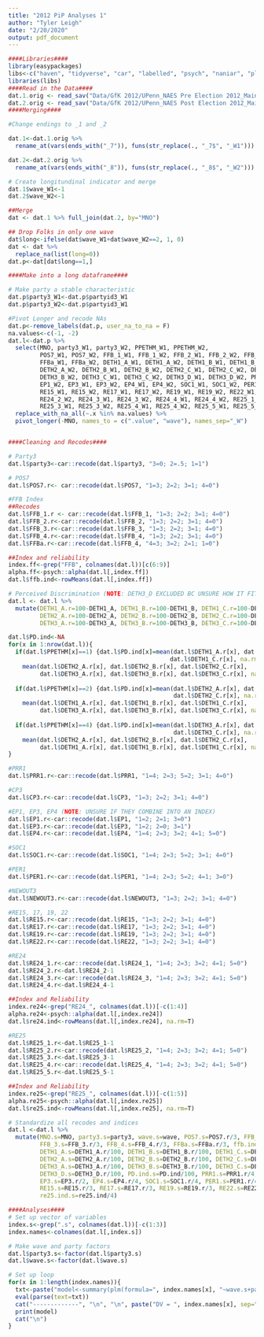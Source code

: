 ```yaml
---
title: "2012 PiP Analyses 1"
author: "Tyler Leigh"
date: "2/20/2020"
output: pdf_document
---
```


```r
####Libraries####
library(easypackages)
libs<-c("haven", "tidyverse", "car", "labelled", "psych", "naniar", "plm")
libraries(libs)
####Read in the Data####
dat.1.orig <- read_sav("Data/GfK 2012/UPenn_NAES Pre Election 2012_Main_Client.sav")
dat.2.orig <- read_sav("Data/GfK 2012/UPenn_NAES Post Election 2012_Main_Client.sav")
####Merging####

#Change endings to _1 and _2

dat.1<-dat.1.orig %>%
  rename_at(vars(ends_with("_7")), funs(str_replace(., "_7$", "_W1")))

dat.2<-dat.2.orig %>%
  rename_at(vars(ends_with("_8")), funs(str_replace(., "_8$", "_W2")))

# Create longitundinal indicator and merge
dat.1$wave_W1<-1
dat.2$wave_W2<-1

##Merge
dat <- dat.1 %>% full_join(dat.2, by="MNO")

## Drop Folks in only one wave
dat$long<-ifelse(dat$wave_W1+dat$wave_W2==2, 1, 0)
dat <- dat %>%
  replace_na(list(long=0))
dat.p<-dat[dat$long==1,]

####Make into a long dataframe####

# Make party a stable characteristic
dat.p$party3_W1<-dat.p$partyid3_W1
dat.p$party3_W2<-dat.p$partyid3_W1

#Pivot Longer and recode NAs
dat.p<-remove_labels(dat.p, user_na_to_na = F)
na.values<-c(-1, -2)
dat.l<-dat.p %>%
  select(MNO, party3_W1, party3_W2, PPETHM_W1, PPETHM_W2,
         POS7_W1, POS7_W2, FFB_1_W1, FFB_1_W2, FFB_2_W1, FFB_2_W2, FFB_3_W1, FFB_3_W2, FFB_4_W1, FFB_4_W2,
         FFBa_W1, FFBa_W2, DETH1_A_W1, DETH1_A_W2, DETH1_B_W1, DETH1_B_W2, DETH1_C_W1, DETH1_C_W2, DETH2_A_W1,
         DETH2_A_W2, DETH2_B_W1, DETH2_B_W2, DETH2_C_W1, DETH2_C_W2, DETH3_A_W1, DETH3_A_W2, DETH3_B_W1, 
         DETH3_B_W2, DETH3_C_W1, DETH3_C_W2, DETH3_D_W1, DETH3_D_W2, PRR1_W1, PRR1_W2, CP3_W1, CP3_W2, EP1_W1, 
         EP1_W2, EP3_W1, EP3_W2, EP4_W1, EP4_W2, SOC1_W1, SOC1_W2, PER1_W1, PER1_W2, NEWOUT3_W1, NEWOUT3_W2, 
         RE15_W1, RE15_W2, RE17_W1, RE17_W2, RE19_W1, RE19_W2, RE22_W1, RE22_W2, RE24_1_W1, RE24_1_W2, RE24_2_W1,
         RE24_2_W2, RE24_3_W1, RE24_3_W2, RE24_4_W1, RE24_4_W2, RE25_1_W1, RE25_1_W2, RE25_2_W1, RE25_2_W2, 
         RE25_3_W1, RE25_3_W2, RE25_4_W1, RE25_4_W2, RE25_5_W1, RE25_5_W2) %>%
  replace_with_na_all(~.x %in% na.values) %>%
  pivot_longer(-MNO, names_to = c(".value", "wave"), names_sep="_W")


####Cleaning and Recodes####

# Party3
dat.l$party3<-car::recode(dat.l$party3, "3=0; 2=.5; 1=1")

# POS7 
dat.l$POS7.r<- car::recode(dat.l$POS7, "1=3; 2=2; 3=1; 4=0")

#FFB Index
##Recodes
dat.l$FFB_1.r <- car::recode(dat.l$FFB_1, "1=3; 2=2; 3=1; 4=0")
dat.l$FFB_2.r<-car::recode(dat.l$FFB_2, "1=3; 2=2; 3=1; 4=0")
dat.l$FFB_3.r<-car::recode(dat.l$FFB_3, "1=3; 2=2; 3=1; 4=0")
dat.l$FFB_4.r<-car::recode(dat.l$FFB_4, "1=3; 2=2; 3=1; 4=0")
dat.l$FFBa.r<-car::recode(dat.l$FFB_4, "4=3; 3=2; 2=1; 1=0")

##Index and reliability
index.ff<-grep("FFB", colnames(dat.l))[c(6:9)]
alpha.ff<-psych::alpha(dat.l[,index.ff])
dat.l$ffb.ind<-rowMeans(dat.l[,index.ff])

# Perceived Discrimination (NOTE: DETH3_D EXCLUDED BC UNSURE HOW IT FITS INTO INDEX)
dat.l <- dat.l %>%
  mutate(DETH1_A.r=100-DETH1_A, DETH1_B.r=100-DETH1_B, DETH1_C.r=100-DETH1_C,
         DETH2_A.r=100-DETH2_A, DETH2_B.r=100-DETH2_B, DETH2_C.r=100-DETH2_C,
         DETH3_A.r=100-DETH3_A, DETH3_B.r=100-DETH3_B, DETH3_C.r=100-DETH3_C, DETH3_D.r=100-DETH3_D)

dat.l$PD.ind<-NA
for(x in 1:nrow(dat.l)){
  if(dat.l$PPETHM[x]==1) {dat.l$PD.ind[x]=mean(dat.l$DETH1_A.r[x], dat.l$DETH1_B.r[x], 
                                              dat.l$DETH1_C.r[x], na.rm=T)-
    mean(dat.l$DETH2_A.r[x], dat.l$DETH2_B.r[x], dat.l$DETH2_C.r[x], 
         dat.l$DETH3_A.r[x], dat.l$DETH3_B.r[x], dat.l$DETH3_C.r[x], na.rm=T)}
  
  if(dat.l$PPETHM[x]==2) {dat.l$PD.ind[x]=mean(dat.l$DETH2_A.r[x], dat.l$DETH2_B.r[x], 
                                               dat.l$DETH2_C.r[x], na.rm=T)-
    mean(dat.l$DETH1_A.r[x], dat.l$DETH1_B.r[x], dat.l$DETH1_C.r[x], 
         dat.l$DETH3_A.r[x], dat.l$DETH3_B.r[x], dat.l$DETH3_C.r[x], na.rm=T)}
  
  if(dat.l$PPETHM[x]==4) {dat.l$PD.ind[x]=mean(dat.l$DETH3_A.r[x], dat.l$DETH3_B.r[x], 
                                               dat.l$DETH3_C.r[x], na.rm=T)-
    mean(dat.l$DETH2_A.r[x], dat.l$DETH2_B.r[x], dat.l$DETH2_C.r[x], 
         dat.l$DETH1_A.r[x], dat.l$DETH1_B.r[x], dat.l$DETH1_C.r[x], na.rm=T)}
}

#PRR1
dat.l$PRR1.r<-car::recode(dat.l$PRR1, "1=4; 2=3; 5=2; 3=1; 4=0")

#CP3
dat.l$CP3.r<-car::recode(dat.l$CP3, "1=3; 2=2; 3=1; 4=0")

#EP1, EP3, EP4 (NOTE: UNSURE IF THEY COMBINE INTO AN INDEX)
dat.l$EP1.r<-car::recode(dat.l$EP1, "1=2; 2=1; 3=0")
dat.l$EP3.r<-car::recode(dat.l$EP3, "1=2; 2=0; 3=1")
dat.l$EP4.r<-car::recode(dat.l$EP4, "1=4; 2=3; 3=2; 4=1; 5=0")

#SOC1
dat.l$SOC1.r<-car::recode(dat.l$SOC1, "1=4; 2=3; 5=2; 3=1; 4=0")

#PER1
dat.l$PER1.r<-car::recode(dat.l$PER1, "1=4; 2=3; 5=2; 4=1; 3=0")

#NEWOUT3
dat.l$NEWOUT3.r<-car::recode(dat.l$NEWOUT3, "1=3; 2=2; 3=1; 4=0")

#RE15, 17, 19, 22
dat.l$RE15.r<-car::recode(dat.l$RE15, "1=3; 2=2; 3=1; 4=0")
dat.l$RE17.r<-car::recode(dat.l$RE17, "1=3; 2=2; 3=1; 4=0")
dat.l$RE19.r<-car::recode(dat.l$RE19, "1=3; 2=2; 3=1; 4=0")
dat.l$RE22.r<-car::recode(dat.l$RE22, "1=3; 2=2; 3=1; 4=0")

#RE24
dat.l$RE24_1.r<-car::recode(dat.l$RE24_1, "1=4; 2=3; 3=2; 4=1; 5=0")
dat.l$RE24_2.r<-dat.l$RE24_2-1
dat.l$RE24_3.r<-car::recode(dat.l$RE24_3, "1=4; 2=3; 3=2; 4=1; 5=0")
dat.l$RE24_4.r<-dat.l$RE24_4-1

##Index and Reliability
index.re24<-grep("RE24_", colnames(dat.l))[-c(1:4)]
alpha.re24<-psych::alpha(dat.l[,index.re24])
dat.l$re24.ind<-rowMeans(dat.l[,index.re24], na.rm=T)

#RE25
dat.l$RE25_1.r<-dat.l$RE25_1-1
dat.l$RE25_2.r<-car::recode(dat.l$RE25_2, "1=4; 2=3; 3=2; 4=1; 5=0")
dat.l$RE25_3.r<-dat.l$RE25_3-1
dat.l$RE25_4.r<-car::recode(dat.l$RE25_4, "1=4; 2=3; 3=2; 4=1; 5=0")
dat.l$RE25_5.r<-dat.l$RE25_5-1

##Index and Reliability
index.re25<-grep("RE25_", colnames(dat.l))[-c(1:5)]
alpha.re25<-psych::alpha(dat.l[,index.re25])
dat.l$re25.ind<-rowMeans(dat.l[,index.re25], na.rm=T)

# Standardize all recodes and indices
dat.l <-dat.l %>%
  mutate(MNO.s=MNO, party3.s=party3, wave.s=wave, POS7.s=POS7.r/3, FFB_1.s=FFB_1.r/3, FFB_2.s=FFB_2.r/3,
         FFB_3.s=FFB_3.r/3, FFB_4.s=FFB_4.r/3, FFBa.s=FFBa.r/3, ffb.ind.s=ffb.ind/3, 
         DETH1_A.s=DETH1_A.r/100, DETH1_B.s=DETH1_B.r/100, DETH1_C.s=DETH1_C.r/100, 
         DETH2_A.s=DETH2_A.r/100, DETH2_B.s=DETH2_B.r/100, DETH2_C.s=DETH2_C.r/100,
         DETH3_A.s=DETH3_A.r/100, DETH3_B.s=DETH3_B.r/100, DETH3_C.s=DETH3_C.r/100, 
         DETH3_D.s=DETH3_D.r/100, PD.ind.s=PD.ind/100, PRR1.s=PRR1.r/4, CP3.s=CP3.r/3, EP1.s=EP1.r/2, 
         EP3.s=EP3.r/2, EP4.s=EP4.r/4, SOC1.s=SOC1.r/4, PER1.s=PER1.r/4, NEWOUT3.s=NEWOUT3.r/3,
         RE15.s=RE15.r/3, RE17.s=RE17.r/3, RE19.s=RE19.r/3, RE22.s=RE22.r/3, re24.ind.s=re24.ind/4, 
         re25.ind.s=re25.ind/4)

####Analyses####
# Set up vector of variables
index.s<-grep(".s", colnames(dat.l))[-c(1:3)]
index.names<-colnames(dat.l[,index.s])

# Make wave and party factors
dat.l$party3.s<-factor(dat.l$party3.s)
dat.l$wave.s<-factor(dat.l$wave.s)
```

```r
# Set up loop 
for(x in 1:length(index.names)){
  txt<-paste("model<-summary(plm(formula=", index.names[x], "~wave.s+party3.s*wave.s, data=dat.l, model='within', index='MNO.s', type='individual'))", sep="")
  eval(parse(text=txt))
  cat("-------------", "\n", "\n", paste("DV = ", index.names[x], sep=""), "\n", "\n")
  print(model)
  cat("\n")
}
```

